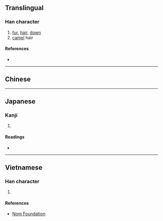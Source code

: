 {{character info/new}}
==Translingual==

===Han character===
{{Han char|rn=82|rad=毛|as=06|sn=10|four=23715|canj=HUIJ|ids=⿺毛戎}}

# [[fur]], [[hair]], [[down]]
# [[camel]] hair

====References====
* {{Han ref|kx=0593.010|dkj=16819|dj=0985.110|hdz=31996.220|uh=6BE7|ud=27623|bh=D243|bd=53827}}

----

==Chinese==
{{zh-see|絨|v}}

----

==Japanese==

===Kanji===
{{ja-kanji|grade=|rs=毛06}}

# {{defn|lang=ja|sort=毛06}}

====Readings====
* {{ja-readings|on=[[じゅう]] (jū), [[にゅ]] (nyu)|kun=}}

----

==Vietnamese==

===Han character===
{{vi-readings|rs=毛06| hanviet = nhung}}

# {{defn|lang=vi|sort=毛06}}

====References====
*[http://nomfoundation.org/common/nom_details.php?codepoint=6be7 Nom Foundation]